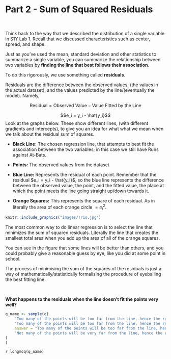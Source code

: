 # Part 2 - Sum of Squared Residuals 

<br>

Think back to the way that we described the distribution of a single variable in S1Y Lab 1. Recall that we discussed characteristics such as center, spread, and shape. 

Just as you've used the mean, standard deviation and other statistics to summarize a single variable,  you can summarize the relationship between two variables by **finding the line that best follows their association**. 

To do this rigorously, we use something called **residuals**. 

Residuals are the difference between the observed values, (the values in the actual dataset), and the values predicted by the line/(eventually the model). Namely,

$$\textrm{Residual} = \textrm{Observed Value} - \textrm{Value Fitted by the Line}$$

$$e_i = y_i - \hat{y_i}$$
Look at the graphs below. These show different lines, (with different gradients and intercepts), to give you an idea for what what we mean when we talk about the residual sum of squares. 

* **Black Line:** The chosen regression line, that attempts to best fit the association between the two variables; in this case we still have Runs against At-Bats. 

* **Points:** The observed values from the dataset 

* **Blue Line:** Represents the residual of each point. Remember that the residual $e_i = y_i - \hat{y_i}$, so the blue line represents the difference between the observed value, the point, and the fitted value, the place at which the point meets the line going straight up/down towards it. 

* **Orange Squares:** This represents the square of each residual. As in literally the area of each orange circle $= e_i^2$.

```r
knitr::include_graphics("images/Trio.jpg")
```

The most common way to do linear regression is to select the line that minimizes the sum of squared residuals. Literally the line that creates the smallest total area when you add up the area of all of the orange squares. 

You can see in the figure that some lines will be better than others, and you could probably give a reasonable guess by eye, like you did at some point in school. 

The process of minimising the sum of the squares of the residuals is just a way of mathematically/statistically formalising the procedure of eyeballing the best fitting line. 

<br>

**What happens to the residuals when the line doesn't fit the points very well?**

```r
q_name <- sample(c(
    "Too many of the points will be too far from the line, hence the residuals will be too small In turn, the residual sum of squares, (the total area of all the orange squares), will be too small.",
    "Too many of the points will be too far from the line, hence the residuals will be small. In turn, the residual sum of squares, (the total area of all the orange squares), will be too large.",
    answer = "Too many of the points will be too far from the line, hence the residuals will be too large. In turn, the residual sum of squares, (the total area of all the orange squares), will be too large.",
    "Not many of the points will be very far from the line, hence the residuals will be small. In turn, the residual sum of squares, (the total area of all the orange squares), will be small."
)
)
```

`r longmcq(q_name)`

<br>
